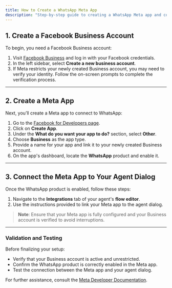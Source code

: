 ```yaml
---
title: How to Create a WhatsApp Meta App
description: "Step-by-step guide to creating a WhatsApp Meta app and connecting it to Release0 agents."
---
```


## 1. Create a Facebook Business Account

To begin, you need a Facebook Business account:

1. Visit [Facebook Business](https://business.facebook.com) and log in with your Facebook credentials.
2. In the left sidebar, select **Create a new business account**.
3. If Meta restricts your newly created Business account, you may need to verify your identity. Follow the on-screen prompts to complete the verification process.

---

## 2. Create a Meta App

Next, you’ll create a Meta app to connect to WhatsApp:

1. Go to the [Facebook for Developers page](https://developers.facebook.com/apps).
2. Click on **Create App**.
3. Under the **What do you want your app to do?** section, select **Other**.
4. Choose **Business** as the app type.
5. Provide a name for your app and link it to your newly created Business account.
6. On the app's dashboard, locate the **WhatsApp** product and enable it.
   
---

## 3. Connect the Meta App to Your Agent Dialog

Once the WhatsApp product is enabled, follow these steps:

1. Navigate to the **Integrations** tab of your agent's **flow editor**.
2. Use the instructions provided to link your Meta app to the agent dialog.

> **Note**: Ensure that your Meta app is fully configured and your Business account is verified to avoid interruptions.

---

### Validation and Testing

Before finalizing your setup:
- Verify that your Business account is active and unrestricted.
- Confirm the WhatsApp product is correctly enabled in the Meta app.
- Test the connection between the Meta app and your agent dialog.

For further assistance, consult the [Meta Developer Documentation](https://developers.facebook.com/docs).

